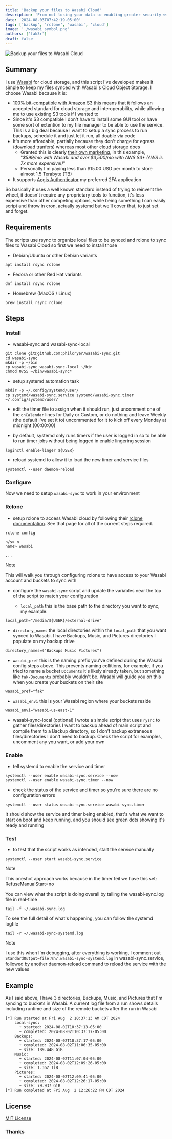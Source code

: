 ```yaml
---
title: 'Backup your files to Wasabi Cloud'
description: 'From not losing your data to enabling greater security with immutable Backups, Wasabi Cloud offers a compelling and afforadable solution'
date: '2024-08-03T07:42:19-05:00'
tags: ['backup', 'rclone', 'wasabi', 'cloud']
image: './wasabi_symbol.png'
authors: ['fak3r']
draft: false
---
```


![Backup your files to Wasabi Cloud](backup-your-files-to-wasabi-cloud.png)

## Summary

I use [Wasabi](https://wasabi.com/) for cloud storage, and this script I've developed makes it simple to keep my files synced with Wasabi's Cloud Object Storage. I choose Wasabi because it is:

- [100% bit-compatible with Amazon S3](https://docs.wasabi.com/docs/since-wasabi-is-100-bit-compatible-with-amazon-s3-can-i-use-my-existing-s3-compatible-application-without-making-any-changes-to-my-application-with-wasabi) this means that it follows an accepted standard for cloud storage and interoperability, while allowing me to use existing S3 tools if I wanted to
- Since it's S3 compatible I don't have to install some GUI tool or have some sort of extention to my file manager to be able to use the service. This is a big deal because I want to setup a sync process to run backups, schedule it and just let it run, all doable via code
- It's more affordable, partially because they don't charge for egress (download tranfers) whereas most other cloud storage does
  - Granted this is clearly [their own marketing](https://knowledgebase.wasabi.com/hc/en-us/articles/360002435072-How-does-the-cost-of-Wasabi-compare-to-the-true-cost-of-AWS-S3), in this example, "_$599/mo with Wasabi and over $3,500/mo with AWS S3\* (AWS is 7x more expensive!)_"
  - Personally I'm paying less than $15.00 USD per month to store almost 1.5 Terabyte (TB)
- It supports [Aegis Authenticator](https://getaegis.app/) my preferred 2FA application

So basically it uses a well known standard instead of trying to reinvent the wheel, it doesn't require any proprietary tools to function, it's less expensive than other competing options, while being something I can easily script and throw in cron, actually systemd but we'll cover that, to just set and forget.

## Requirements

The scripts use rsync to organize local files to be synced and rclone to sync files to Wasabi Cloud so first we need to install those

- Debian/Ubuntu or other Debian variants

```shell
apt install rsync rclone
```

- Fedora or other Red Hat variants

```shell
dnf install rsync rclone
```

- Homebrew (MacOS / Linux)

```shell
brew install rsync rclone
```

## Steps

### Install

- wasabi-sync and wasabi-sync-local

```shell
git clone git@github.com:philcryer/wasabi-sync.git
cd wasabi-sync
mkdir -p ~/bin
cp wasabi-sync wasabi-sync-local ~/bin
chmod 0755 ~/bin/wasabi-sync*
```

- setup systemd automation task

```shell
mkdir -p ~/.config/systemd/user/
cp systemd/wasabi-sync.service systemd/wasabi-sync.timer ~/.config/systemd/user/
```

- edit the timer file to assign when it should run, just uncomment one of the `onCalendar` lines for Daily or Custom, or do nothing and leave Weekly (the default I've set it to) uncommented for it to kick off every Monday at midnight (00:00:00)

- by default, systemd only runs timers if the user is logged in so to be able to run timer jobs without being logged in enable lingering session

```shell
loginctl enable-linger ${USER}
```

- reload systemd to allow it to load the new timer and service files

```shell
systemctl --user daemon-reload
```

### Configure

Now we need to setup `wasabi-sync` to work in your environment

### Rclone

- setup rclone to access Wasabi cloud by following their [rclone documentation](https://rclone.org/s3/#wasabi). See that page for all of the current steps required.

```shell
rclone config

n/s> n
name> wasabi

...
```

> [!NOTE]
> This will walk you through configuring rclone to have access to your Wasabi account and buckets to sync with

- configure the `wasabi-sync` script and update the variables near the top of the script to match your configuration

  - `local_path` this is the base path to the directory you want to sync, my example:

```shell
local_path="/media/${USER}/external-drive"
```

- `directory_names` the local directories within the `local_path` that you want synced to Wasabi. I have Backups, Music, and Pictures directories I populate on my backup drive

```shell
directory_names=("Backups Music Pictures")
```

- `wasabi_pref` this is the naming prefix you've defined during the Wasabi config steps above. This prevents naming collitions, for example, if you tried to name a bucket `Documents` it's likely already taken, but something like `fak-Documents` probably wouldn't be. Wasabi will guide you on this when you create your buckets on their site

```shell
wasabi_pref="fak"
```

- `wasabi_envi` this is your Wasabi region where your buckets reside

```shell
wasabi_envi="wasabi-us-east-1"
```

- wasabi-sync-local (optional) I wrote a simple script that uses `rysnc` to gather files/directories I want to backup ahead of main script and compile them to a Backup directory, so I don't backup extraneous files/directories I don't need to backup. Check the script for examples, uncomment any you want, or add your own

### Enable

- tell systemd to enable the service and timer

```shell
systemctl --user enable wasabi-sync.service --now
systemctl --user enable wasabi-sync.timer --now
```

- check the status of the service and timer so you're sure there are no configuration errors

```shell
systemctl --user status wasabi-sync.service wasabi-sync.timer
```

It should show the service and timer being enabled, that's what we want to start on boot and keep running, and you should see green dots showing it's ready and running

### Test

- to test that the script works as intended, start the service manually

```shell
systemctl --user start wasabi-sync.service
```

> [!NOTE]
> This oneshot approach works because in the timer feil we have this set: RefuseManualStart=no

You can view what the script is doing overall by tailing the wasabi-sync.log file in real-time

```shell
tail -f ~/.wasabi-sync.log
```

To see the full detail of what's happening, you can follow the systemd logfile

```shell
tail -r ~/.wasabi-sync-systemd.log
```

> [!NOTE]
> I use this when I'm debugging, after everything is working, I comment out `StandardOutput=file:%h/.wasabi-sync-systemd.log` in wasabi-sync.service, followed by another daemon-reload command to reload the service with the new values

## Example

As I said above, I have 3 directories, Backups, Music, and Pictures that I'm syncing to buckets in Wasabi. A current log file from a run shows details including runtime and size of the remote buckets after the run in Wasabi

```shell
[*] Run started at Fri Aug  2 10:37:13 AM CDT 2024
    Local-sync:
      + started: 2024-08-02T10:37:13-05:00
      + completed: 2024-08-02T10:37:17-05:00
    Backups:
      + started: 2024-08-02T10:37:17-05:00
      + completed: 2024-08-02T11:06:35-05:00
      + size: 189.448 GiB
    Music:
      + started: 2024-08-02T11:07:04-05:00
      + completed: 2024-08-02T12:09:26-05:00
      + size: 1.362 TiB
    Pictures:
      + started: 2024-08-02T12:09:41-05:00
      + completed: 2024-08-02T12:26:17-05:00
      + size: 79.937 GiB
[*] Run completed at Fri Aug  2 12:26:22 PM CDT 2024
```

## License

[MIT License](LICENSE)

### Thanks
